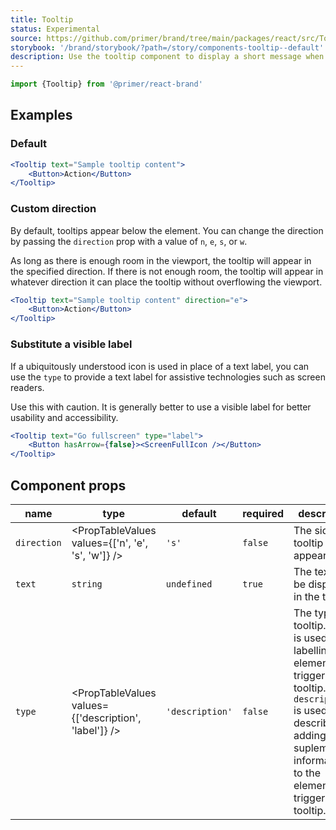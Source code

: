 ```yaml
---
title: Tooltip
status: Experimental
source: https://github.com/primer/brand/tree/main/packages/react/src/Tooltip/Tooltip.tsx
storybook: '/brand/storybook/?path=/story/components-tooltip--default'
description: Use the tooltip component to display a short message when a user hovers or focuses an interactive element.
---
```



```js
import {Tooltip} from '@primer/react-brand'
```

## Examples

### Default

```jsx
<Tooltip text="Sample tooltip content">
    <Button>Action</Button>
</Tooltip>
```

### Custom direction

By default, tooltips appear below the element. You can change the direction by passing the `direction` prop with a value of `n`, `e`, `s`, or `w`.

As long as there is enough room in the viewport, the tooltip will appear in the specified direction. If there is not enough room, the tooltip will appear in whatever direction it can place the tooltip without overflowing the viewport.

```jsx
<Tooltip text="Sample tooltip content" direction="e">
    <Button>Action</Button>
</Tooltip>
```

### Substitute a visible label

If a ubiquitously understood icon is used in place of a text label, you can use the `type` to provide a text label for assistive technologies such as screen readers.

Use this with caution. It is generally better to use a visible label for better usability and accessibility.

```jsx
<Tooltip text="Go fullscreen" type="label">
    <Button hasArrow={false}><ScreenFullIcon /></Button>
</Tooltip>
```

## Component props

| name         | type                                                              | default         | required | description                             |
| ------------ | ----------------------------------------------------------------- | --------------- | -------- | --------------------------------------- |
| `direction`  | <PropTableValues values={['n', 'e', 's', 'w']} />                 | `'s'`           | `false`  | The side the tooltip appears on |
| `text`       | `string`                                                          | `undefined`     | `true`   |  The text to be displayed in the tooltip |
| `type`       | <PropTableValues values={['description', 'label']} />             | `'description'` | `false`  | The type of tooltip. `label` is used for labelling the element that triggers tooltip. `description` is used for describing or adding a suplementary information to the element that triggers the tooltip. |

